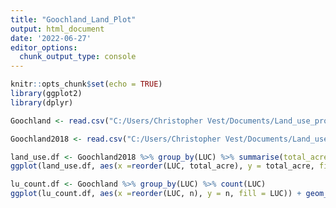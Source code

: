 ```yaml
---
title: "Goochland_Land_Plot"
output: html_document
date: '2022-06-27'
editor_options: 
  chunk_output_type: console
---
```


```r
knitr::opts_chunk$set(echo = TRUE)
library(ggplot2)
library(dplyr)
```

```r
Goochland <- read.csv("C:/Users/Christopher Vest/Documents/Land_use_project/Goochland_info/2022_goochland.csv")

Goochland2018 <- read.csv("C:/Users/Christopher Vest/Documents/Land_use_project/Goochland_info/2018_goochland.csv")
```

```r
land_use.df <- Goochland2018 %>% group_by(LUC) %>% summarise(total_acre = sum(Total.Land, na.rm = TRUE))
ggplot(land_use.df, aes(x =reorder(LUC, total_acre), y = total_acre, fill = LUC)) + geom_bar(stat = "identity") + theme(legend.position = "none") + coord_flip() + scale_fill_viridis_d() +labs(title = "Total Acreage by Land Use (Goochland 2018)", y = "Total Acres", x= "Land Use", caption = "Source: Administrative Data from Goochland County") + geom_text(aes(label = round(total_acre, 2)), hjust = -.1) + ylim(0, 67500)
```
```r
lu_count.df <- Goochland %>% group_by(LUC) %>% count(LUC)
ggplot(lu_count.df, aes(x =reorder(LUC, n), y = n, fill = LUC)) + geom_bar(stat = "identity") + theme(legend.position = "none") + coord_flip() + scale_fill_viridis_d()  +labs(title = "Number of Parcels by Land Use (Goochland 2018)", y = "Number of Parcels", x= "Land Use", caption = "Source: Administrative Data from Goochland County")+ geom_text(aes(label = round(n, 2)), hjust = -.1) + ylim(0, 12000)
```

